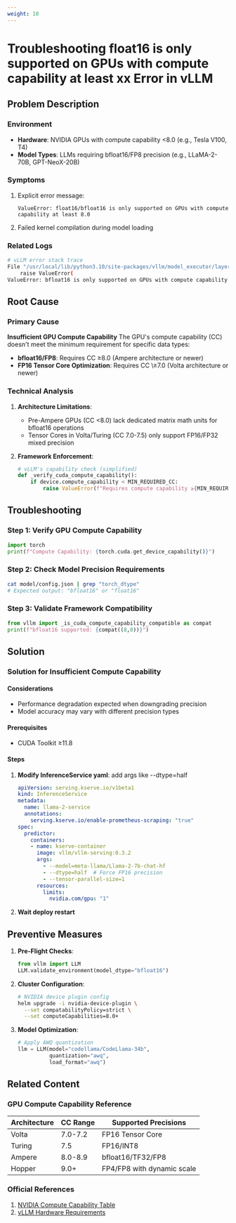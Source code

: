 ```yaml
---
weight: 10
---
```


# Troubleshooting float16 is only supported on GPUs with compute capability at least xx Error in vLLM

## Problem Description

### Environment
- **Hardware**: NVIDIA GPUs with compute capability \<8.0 (e.g., Tesla V100, T4)
- **Model Types**: LLMs requiring bfloat16/FP8 precision (e.g., LLaMA-2-70B, GPT-NeoX-20B)

### Symptoms
1. Explicit error message:
   ```
   ValueError: float16/bfloat16 is only supported on GPUs with compute capability at least 8.0
   ```
2. Failed kernel compilation during model loading

### Related Logs
```bash
# vLLM error stack trace
File "/usr/local/lib/python3.10/site-packages/vllm/model_executor/layers/quantization/__init__.py", line 37, in _verify_cuda_compute_capability
    raise ValueError(
ValueError: bfloat16 is only supported on GPUs with compute capability at least 8.0. Current GPU: Tesla V100-PCIE-16GB, compute capability 7.0
```

## Root Cause

### Primary Cause
**Insufficient GPU Compute Capability**
The GPU's compute capability (CC) doesn't meet the minimum requirement for specific data types:
- **bfloat16/FP8**: Requires CC ≥8.0 (Ampere architecture or newer)
- **FP16 Tensor Core Optimization**: Requires CC \≥7.0 (Volta architecture or newer)

### Technical Analysis
1. **Architecture Limitations**:
   - Pre-Ampere GPUs (CC \<8.0) lack dedicated matrix math units for bfloat16 operations
   - Tensor Cores in Volta/Turing (CC 7.0-7.5) only support FP16/FP32 mixed precision

2. **Framework Enforcement**:
   ```python
   # vLLM's capability check (simplified)
   def _verify_cuda_compute_capability():
       if device.compute_capability < MIN_REQUIRED_CC:
           raise ValueError(f"Requires compute capability ≥{MIN_REQUIRED_CC}")
   ```

## Troubleshooting

### Step 1: Verify GPU Compute Capability
```python
import torch
print(f"Compute Capability: {torch.cuda.get_device_capability()}")
```

### Step 2: Check Model Precision Requirements
```bash
cat model/config.json | grep "torch_dtype"
# Expected output: "bfloat16" or "float16"
```

### Step 3: Validate Framework Compatibility
```python
from vllm import _is_cuda_compute_capability_compatible as compat
print(f"bfloat16 supported: {compat((8,0))}")
```

## Solution

### Solution for Insufficient Compute Capability

#### Considerations
- Performance degradation expected when downgrading precision
- Model accuracy may vary with different precision types

#### Prerequisites
- CUDA Toolkit ≥11.8

#### Steps
1. **Modify InferenceService yaml**:
   add args like --dtype=half
   ```yaml
   apiVersion: serving.kserve.io/v1beta1
   kind: InferenceService
   metadata:
     name: llama-2-service
     annotations:
       serving.kserve.io/enable-prometheus-scraping: "true"
   spec:
     predictor:
       containers:
       - name: kserve-container
         image: vllm/vllm-serving:0.3.2
         args:
           - --model=meta-llama/Llama-2-7b-chat-hf
           - --dtype=half  # Force FP16 precision
           - --tensor-parallel-size=1
         resources:
           limits:
             nvidia.com/gpu: "1"
   ```
2. **Wait deploy restart**

## Preventive Measures

1. **Pre-Flight Checks**:
   ```python
   from vllm import LLM
   LLM.validate_environment(model_dtype="bfloat16")
   ```

2. **Cluster Configuration**:
   ```bash
   # NVIDIA device plugin config
   helm upgrade -i nvidia-device-plugin \
     --set compatabilityPolicy=strict \
     --set computeCapabilities=8.0+
   ```

3. **Model Optimization**:
   ```python
   # Apply AWQ quantization
   llm = LLM(model="codellama/CodeLlama-34b",
             quantization="awq",
             load_format="awq")
   ```

## Related Content

### GPU Compute Capability Reference
| Architecture | CC Range | Supported Precisions       |
|--------------|----------|----------------------------|
| Volta        | 7.0-7.2  | FP16 Tensor Core           |
| Turing       | 7.5      | FP16/INT8                  |
| Ampere       | 8.0-8.9  | bfloat16/TF32/FP8          |
| Hopper       | 9.0+     | FP4/FP8 with dynamic scale |

### Official References
1. [NVIDIA Compute Capability Table](https://developer.nvidia.com/cuda-gpus)
2. [vLLM Hardware Requirements](https://docs.vllm.ai/en/latest/getting_started/installation.html)
```
